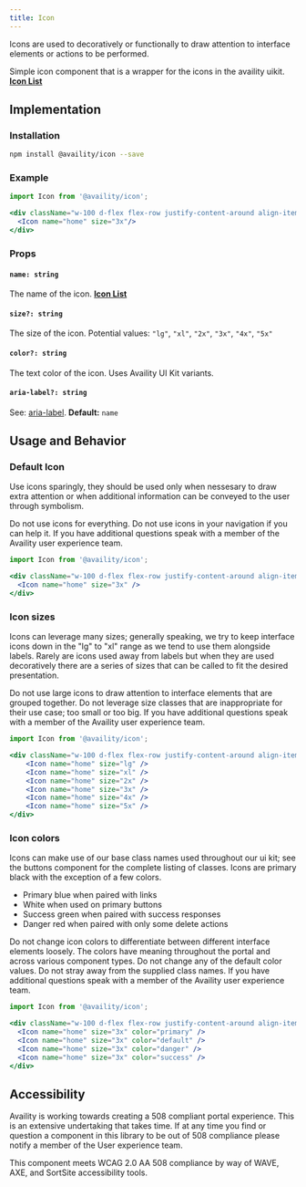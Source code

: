 ```yaml
---
title: Icon
---
```


Icons are used to decoratively or functionally to draw attention to interface elements or actions to be performed.

Simple icon component that is a wrapper for the icons in the availity uikit. 
**[Icon List](http://availity.github.io/availity-uikit/v3/icons)**


## Implementation 

### Installation

```bash
npm install @availity/icon --save
```

### Example

```jsx live=true viewCode=true
import Icon from '@availity/icon';

<div className="w-100 d-flex flex-row justify-content-around align-items-center">
  <Icon name="home" size="3x"/>
</div>
```

### Props

#### `name: string`

The name of the icon. **[Icon List](http://availity.github.io/availity-uikit/v3/icons)**

#### `size?: string`

The size of the icon. Potential values: `"lg"`, `"xl"`, `"2x"`, `"3x"`, `"4x"`, `"5x"`

#### `color?: string`

The text color of the icon. Uses Availity UI Kit variants.

#### `aria-label?: string`

See: [aria-label](https://developer.mozilla.org/en-US/docs/Web/Accessibility/ARIA/ARIA_Techniques/Using_the_aria-label_attribute). **Default:** `name`

## Usage and Behavior

### Default Icon

Use icons sparingly, they should be used only when nessesary to draw extra attention or when additional
information can be conveyed to the user through symbolism. 

<div class="disclaimer">
 Do not use icons for everything. Do not use icons in your navigation if you can help it. 
 If you have additional questions speak with a member of the Availity user experience team.
</div>

```jsx live=true viewCode=false
import Icon from '@availity/icon';

<div className="w-100 d-flex flex-row justify-content-around align-items-center">
  <Icon name="home" size="3x" />
</div>
```

### Icon sizes

Icons can leverage many sizes; generally speaking, we try to keep interface icons down in the "lg" to "xl" range
as we tend to use them alongside labels. Rarely are icons used away from labels but when they are used 
decoratively there are a series of sizes that can be called to fit the desired presentation. 

<div class="disclaimer">
 Do not use large icons to draw attention to interface elements that are grouped together. Do not leverage size classes 
 that are inappropriate for their use case; too small or too big. If you have additional questions speak with a member of the Availity user experience team.
</div>

```jsx live=true viewCode=false
import Icon from '@availity/icon';

<div className="w-100 d-flex flex-row justify-content-around align-items-center">
    <Icon name="home" size="lg" />
    <Icon name="home" size="xl" />
    <Icon name="home" size="2x" />
    <Icon name="home" size="3x" />
    <Icon name="home" size="4x" />
    <Icon name="home" size="5x" />
</div>
```

### Icon colors

Icons can make use of our base class names used throughout our ui kit; see the buttons component for the
complete listing of classes. Icons are primary black with the exception of a few colors. 

- Primary blue when paired with links
- White when used on primary buttons
- Success green when paired with success responses
- Danger red when paired with only some delete actions

<div class="disclaimer">
  Do not change icon colors to differentiate between different interface elements loosely. The colors have meaning
  throughout the portal and across various component types. Do not change any of the default color values.
  Do not stray away from the supplied class names. 
  If you have additional questions speak with a member of the Availity user experience team.
</div>

```jsx live=true viewCode=false
import Icon from '@availity/icon';

<div className="w-100 d-flex flex-row justify-content-around align-items-center">
  <Icon name="home" size="3x" color="primary" />
  <Icon name="home" size="3x" color="default" />
  <Icon name="home" size="3x" color="danger" />
  <Icon name="home" size="3x" color="success" />
</div>
```


##  Accessibility

Availity is working towards creating a 508 compliant portal experience. This is an extensive undertaking that takes time. 
If at any time you find or question a component in this library to be out of 508 compliance please notify a member of the
User experience team.

<div class="disclaimer">
  This component meets WCAG 2.0 AA 508 compliance by way of WAVE, AXE, and SortSite accessibility tools.
</div>
